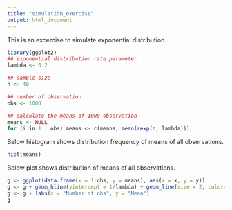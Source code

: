 ```yaml
---
title: "simulation_exercise"
output: html_document
---
```


This is an excercise to simulate exponential distribution.

```r
library(ggplot2)
## exponential distribution rate parameter
lambda <- 0.2

## sample size
n <- 40

## number of observation
obs <- 1000

## calculate the means of 1000 observation
means <- NULL
for (i in 1 : obs) means <- c(means, mean(rexp(n, lambda)))

```

Below histogram shows distribution frequency of means of all observations.
```r
hist(means)
```

Below plot shows distribution of means of all observations.
```r
g <- ggplot(data.frame(x = 1:obs, y = means), aes(x = x, y = y)) 
g <- g + geom_hline(yintercept = 1/lambda) + geom_line(size = 2, color='red')
g <- g + labs(x = "Number of obs", y = "Mean")
g
```